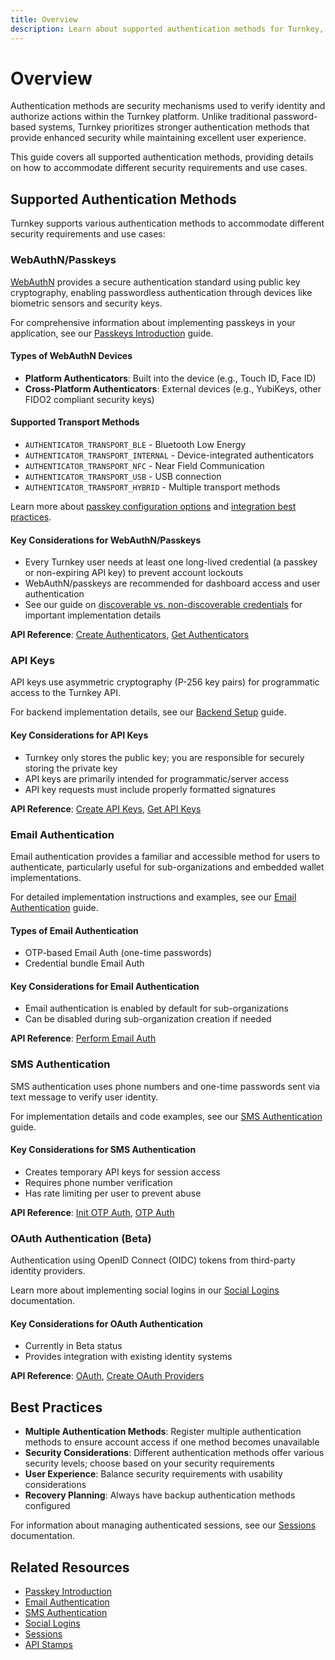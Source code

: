 ```yaml
---
title: Overview
description: Learn about supported authentication methods for Turnkey, how to add them, and usage details.
---
```


# Overview

Authentication methods are security mechanisms used to verify identity and authorize actions within the Turnkey platform. Unlike traditional password-based systems, Turnkey prioritizes stronger authentication methods that provide enhanced security while maintaining excellent user experience.

This guide covers all supported authentication methods, providing details on how to accommodate different security requirements and use cases.

## Supported Authentication Methods

Turnkey supports various authentication methods to accommodate different security requirements and use cases:

### WebAuthN/Passkeys

[WebAuthN](https://webauthn.guide/) provides a secure authentication standard using public key cryptography, enabling passwordless authentication through devices like biometric sensors and security keys.

For comprehensive information about implementing passkeys in your application, see our [Passkeys Introduction](/authentication/passkeys/introduction) guide.

#### Types of WebAuthN Devices

- **Platform Authenticators**: Built into the device (e.g., Touch ID, Face ID)
- **Cross-Platform Authenticators**: External devices (e.g., YubiKeys, other FIDO2 compliant security keys)

#### Supported Transport Methods

- `AUTHENTICATOR_TRANSPORT_BLE` - Bluetooth Low Energy
- `AUTHENTICATOR_TRANSPORT_INTERNAL` - Device-integrated authenticators
- `AUTHENTICATOR_TRANSPORT_NFC` - Near Field Communication
- `AUTHENTICATOR_TRANSPORT_USB` - USB connection
- `AUTHENTICATOR_TRANSPORT_HYBRID` - Multiple transport methods

Learn more about [passkey configuration options](/authentication/passkeys/options) and [integration best practices](/authentication/passkeys/integration).

#### Key Considerations for WebAuthN/Passkeys

- Every Turnkey user needs at least one long-lived credential (a passkey or non-expiring API key) to prevent account lockouts
- WebAuthN/passkeys are recommended for dashboard access and user authentication
- See our guide on [discoverable vs. non-discoverable credentials](/authentication/passkeys/discoverable-vs-non-discoverable) for important implementation details

**API Reference**: [Create Authenticators](/api-reference/authenticators/create-authenticators), [Get Authenticators](/api-reference/authenticators/get-authenticators)

### API Keys

API keys use asymmetric cryptography (P-256 key pairs) for programmatic access to the Turnkey API.

For backend implementation details, see our [Backend Setup](/authentication/backend-setup) guide.

#### Key Considerations for API Keys

- Turnkey only stores the public key; you are responsible for securely storing the private key
- API keys are primarily intended for programmatic/server access
- API key requests must include properly formatted signatures

**API Reference**: [Create API Keys](/api-reference/api-keys/create-api-keys), [Get API Keys](/api-reference/api-keys/get-api-key)

### Email Authentication

Email authentication provides a familiar and accessible method for users to authenticate, particularly useful for sub-organizations and embedded wallet implementations.

For detailed implementation instructions and examples, see our [Email Authentication](/authentication/email) guide.

#### Types of Email Authentication

- OTP-based Email Auth (one-time passwords)
- Credential bundle Email Auth

#### Key Considerations for Email Authentication

- Email authentication is enabled by default for sub-organizations
- Can be disabled during sub-organization creation if needed

**API Reference**: [Perform Email Auth](/api-reference/user-auth/perform-email-auth)

### SMS Authentication

SMS authentication uses phone numbers and one-time passwords sent via text message to verify user identity.

For implementation details and code examples, see our [SMS Authentication](/authentication/sms) guide.

#### Key Considerations for SMS Authentication

- Creates temporary API keys for session access
- Requires phone number verification
- Has rate limiting per user to prevent abuse

**API Reference**: [Init OTP Auth](/api-reference/user-auth/init-otp-auth), [OTP Auth](/api-reference/user-auth/otp-auth)

### OAuth Authentication (Beta)

Authentication using OpenID Connect (OIDC) tokens from third-party identity providers.

Learn more about implementing social logins in our [Social Logins](/authentication/social-logins) documentation.

#### Key Considerations for OAuth Authentication

- Currently in Beta status
- Provides integration with existing identity systems

**API Reference**: [OAuth](/api-reference/user-auth/oauth), [Create OAuth Providers](/api-reference/user-auth/create-oauth-providers)

## Best Practices

- **Multiple Authentication Methods**: Register multiple authentication methods to ensure account access if one method becomes unavailable
- **Security Considerations**: Different authentication methods offer various security levels; choose based on your security requirements
- **User Experience**: Balance security requirements with usability considerations
- **Recovery Planning**: Always have backup authentication methods configured

For information about managing authenticated sessions, see our [Sessions](/authentication/sessions) documentation.

## Related Resources

- [Passkey Introduction](/authentication/passkeys/introduction)
- [Email Authentication](/authentication/email)
- [SMS Authentication](/authentication/sms)
- [Social Logins](/authentication/social-logins)
- [Sessions](/authentication/sessions)
- [API Stamps](/developer-reference/api-overview/stamps)
